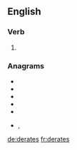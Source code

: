 ==English==

===Verb===
{{head|en|verb form}}

# {{en-third-person singular of|derate}}

===Anagrams===
* {{l|en|dearest}}
* {{l|en|estrade}}
* {{l|en|readest}}
* {{l|en|redates}}
* {{l|en|sedater}}
* {{l|en|tasered}}, {{l|en|Tasered}}

[[de:derates]]
[[fr:derates]]